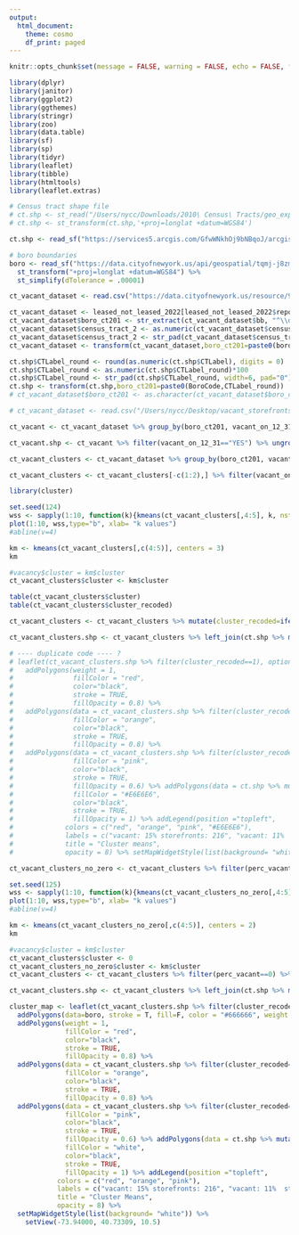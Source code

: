 ```yaml
---
output:
  html_document:
    theme: cosmo
    df_print: paged
---
```


```r
knitr::opts_chunk$set(message = FALSE, warning = FALSE, echo = FALSE, fig.align="left", fig.width=14, fig.height=8)
```



```r
library(dplyr)
library(janitor)
library(ggplot2)
library(ggthemes)
library(stringr)
library(zoo)
library(data.table)
library(sf)
library(sp)
library(tidyr)
library(leaflet)
library(tibble)
library(htmltools)
library(leaflet.extras)

# Census tract shape file
# ct.shp <- st_read("/Users/nycc/Downloads/2010\ Census\ Tracts/geo_export_da780961-2ca4-4fe7-9532-f4d844c8e8a2.shp")
# ct.shp <- st_transform(ct.shp,'+proj=longlat +datum=WGS84')

ct.shp <- read_sf("https://services5.arcgis.com/GfwWNkhOj9bNBqoJ/arcgis/rest/services/NYC_Census_Tracts_for_2020_US_Census/FeatureServer/0/query?where=1=1&outFields=*&outSR=4326&f=pgeojson")

# boro boundaries
boro <- read_sf("https://data.cityofnewyork.us/api/geospatial/tqmj-j8zm?method=export&format=GeoJSON") %>% 
  st_transform("+proj=longlat +datum=WGS84") %>% 
  st_simplify(dTolerance = .00001)
```

```r
ct_vacant_dataset <- read.csv("https://data.cityofnewyork.us/resource/92iy-9c3n.csv?$limit=999999999") %>% clean_names()
```

```r
ct_vacant_dataset <- leased_not_leased_2022[leased_not_leased_2022$reporting_year == '2021 and 2022',] 
ct_vacant_dataset$boro_ct201 <- str_extract(ct_vacant_dataset$bb, "^\\d{1}")
ct_vacant_dataset$census_tract_2 <- as.numeric(ct_vacant_dataset$census_tract)*100
ct_vacant_dataset$census_tract_2 <- str_pad(ct_vacant_dataset$census_tract_2, width=6, pad="0") 
ct_vacant_dataset <- transform(ct_vacant_dataset,boro_ct201=paste0(boro_ct201,census_tract_2))
```

```r
ct.shp$CTLabel_round <- round(as.numeric(ct.shp$CTLabel), digits = 0)
ct.shp$CTLabel_round <- as.numeric(ct.shp$CTLabel_round)*100
ct.shp$CTLabel_round <- str_pad(ct.shp$CTLabel_round, width=6, pad="0")  
ct.shp <- transform(ct.shp,boro_ct201=paste0(BoroCode,CTLabel_round))
# ct_vacant_dataset$boro_ct201 <- as.character(ct_vacant_dataset$boro_ct201)
```


```r
# ct_vacant_dataset <- read.csv("/Users/nycc/Desktop/vacant_storefronts/census_tract_vacant_2021.csv")

ct_vacant <- ct_vacant_dataset %>% group_by(boro_ct201, vacant_on_12_31) %>% summarize(count_vacant=n()) %>% complete(vacant_on_12_31, fill = list(count_vacant = 0)) %>% mutate(perc_vacant=count_vacant/sum(count_vacant), perc_vacant=round(perc_vacant,2)) %>% left_join(ct.shp %>% mutate(boro_ct201=as.character(boro_ct201)), by = c("boro_ct201"))

ct_vacant.shp <- ct_vacant %>% filter(vacant_on_12_31=="YES") %>% ungroup() %>% st_as_sf() %>% st_transform('+proj=longlat +datum=WGS84')

ct_vacant_clusters <- ct_vacant_dataset %>% group_by(boro_ct201, vacant_on_12_31) %>% summarize(count_vacant=n()) %>% complete(vacant_on_12_31, fill = list(count_vacant = 0)) %>% mutate(perc_vacant=count_vacant/sum(count_vacant), perc_vacant=round(perc_vacant,2), total_storefronts=sum(count_vacant)) 

ct_vacant_clusters <- ct_vacant_clusters[-c(1:2),] %>% filter(vacant_on_12_31=="YES")

```



```r
library(cluster)

set.seed(124)
wss <- sapply(1:10, function(k){kmeans(ct_vacant_clusters[,4:5], k, nstart = 50, iter.max = 15)$tot.withinss})
plot(1:10, wss,type="b", xlab= "k values")
#abline(v=4)

km <- kmeans(ct_vacant_clusters[,c(4:5)], centers = 3)
km

#vacancy$cluster = km$cluster
ct_vacant_clusters$cluster <- km$cluster

table(ct_vacant_clusters$cluster)
table(ct_vacant_clusters$cluster_recoded)

ct_vacant_clusters <- ct_vacant_clusters %>% mutate(cluster_recoded=ifelse(cluster==1,1,ifelse(cluster==2,3,2)))

ct_vacant_clusters.shp <- ct_vacant_clusters %>% left_join(ct.shp %>% mutate(boro_ct201=as.character(boro_ct201)), by = c("boro_ct201")) %>% ungroup() %>% st_as_sf() %>% st_transform('+proj=longlat +datum=WGS84')
```


```r
# ---- duplicate code ---- ?
# leaflet(ct_vacant_clusters.shp %>% filter(cluster_recoded==1), options = leafletOptions(minZoom = 10), height = 700, width =  700) %>%
#   addPolygons(weight = 1,
#               fillColor = "red",
#               color="black",
#               stroke = TRUE,
#               fillOpacity = 0.8) %>%
#   addPolygons(data = ct_vacant_clusters.shp %>% filter(cluster_recoded==2) %>% st_as_sf() %>% st_transform('+proj=longlat +datum=WGS84'), weight = 1 ,
#               fillColor = "orange",
#               color="black",
#               stroke = TRUE,
#               fillOpacity = 0.8) %>%
#   addPolygons(data = ct_vacant_clusters.shp %>% filter(cluster_recoded==3) %>% st_as_sf() %>% st_transform('+proj=longlat +datum=WGS84'), weight = 1 ,
#               fillColor = "pink",
#               color="black",
#               stroke = TRUE,
#               fillOpacity = 0.6) %>% addPolygons(data = ct.shp %>% mutate(boro_ct201=as.character(boro_ct201)) %>% anti_join(ct_vacant.shp %>% data.frame(), by=c("boro_ct201")), weight = 1,
#               fillColor = "#E6E6E6",
#               color="black",
#               stroke = TRUE,
#               fillOpacity = 1) %>% addLegend(position ="topleft", 
#             colors = c("red", "orange", "pink", "#E6E6E6"),
#             labels = c("vacant: 15% storefronts: 216", "vacant: 11%  storefronts: 77", "vacant: 9% storefronts: 19", "No storefronts"),
#             title = "Cluster means",
#             opacity = 8) %>% setMapWidgetStyle(list(background= "white")) %>% setView(-73.95777, 40.74240, zoom = 11)

```



```r
ct_vacant_clusters_no_zero <- ct_vacant_clusters %>% filter(perc_vacant!=0)

set.seed(125)
wss <- sapply(1:10, function(k){kmeans(ct_vacant_clusters_no_zero[,4:5], k, nstart = 50, iter.max = 15)$tot.withinss})
plot(1:10, wss,type="b", xlab= "k values")
#abline(v=4)

km <- kmeans(ct_vacant_clusters_no_zero[,c(4:5)], centers = 2)
km

#vacancy$cluster = km$cluster
ct_vacant_clusters$cluster <- 0
ct_vacant_clusters_no_zero$cluster <- km$cluster
ct_vacant_clusters <- ct_vacant_clusters %>% filter(perc_vacant==0) %>% bind_rows(ct_vacant_clusters_no_zero)

ct_vacant_clusters.shp <- ct_vacant_clusters %>% left_join(ct.shp %>% mutate(boro_ct201=as.character(boro_ct201)), by = c("boro_ct201")) %>% ungroup() %>% st_as_sf() %>% st_transform('+proj=longlat +datum=WGS84')
```


```r
cluster_map <- leaflet(ct_vacant_clusters.shp %>% filter(cluster_recoded==1), options = leafletOptions(minZoom = 10), height = 700, width =  700) %>%
  addPolygons(data=boro, stroke = T, fill=F, color = "#666666", weight = 1) %>%
  addPolygons(weight = 1,
              fillColor = "red",
              color="black",
              stroke = TRUE,
              fillOpacity = 0.8) %>%
  addPolygons(data = ct_vacant_clusters.shp %>% filter(cluster_recoded==2) %>% st_as_sf() %>% st_transform('+proj=longlat +datum=WGS84'), weight = 1 ,
              fillColor = "orange",
              color="black",
              stroke = TRUE,
              fillOpacity = 0.8) %>%
  addPolygons(data = ct_vacant_clusters.shp %>% filter(cluster_recoded==3) %>% st_as_sf() %>% st_transform('+proj=longlat +datum=WGS84'), weight = 1 ,
              fillColor = "pink",
              color="black",
              stroke = TRUE,
              fillOpacity = 0.6) %>% addPolygons(data = ct.shp %>% mutate(boro_ct201=as.character(boro_ct201)) %>% anti_join(ct_vacant.shp %>% data.frame(), by=c("boro_ct201")), weight = 1,
              fillColor = "white",
              color="black",
              stroke = TRUE,
              fillOpacity = 1) %>% addLegend(position ="topleft", 
            colors = c("red", "orange", "pink"),
            labels = c("vacant: 15% storefronts: 216", "vacant: 11%  storefronts: 77", "vacant: 9% storefronts: 19"),
            title = "Cluster Means",
            opacity = 8) %>% 
  setMapWidgetStyle(list(background= "white")) %>%
    setView(-73.94000, 40.73309, 10.5) 
```


